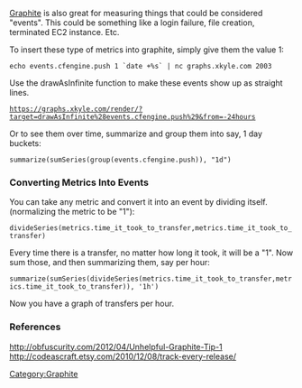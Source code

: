 [[Graphite]] is also great for measuring things that could be considered "events". This could be something like a login failure, file creation, terminated EC2 instance. Etc.

To insert these type of metrics into graphite, simply give them the value 1:
 echo events.cfengine.push 1 `date +%s` | nc graphs.xkyle.com 2003

Use the drawAsInfinite function to make these events show up as straight lines.
 https://graphs.xkyle.com/render/?target=drawAsInfinite%28events.cfengine.push%29&from=-24hours

Or to see them over time, summarize and group them into say, 1 day buckets:
 summarize(sumSeries(group(events.cfengine.push)), "1d")

=== Converting Metrics Into Events ===
You can take any metric and convert it into an event by dividing itself. (normalizing the metric to be "1"):
 divideSeries(metrics.time_it_took_to_transfer,metrics.time_it_took_to_transfer)

Every time there is a transfer, no matter how long it took, it will be a "1". Now sum those, and then summarizing them, say per hour:
 summarize(sumSeries(divideSeries(metrics.time_it_took_to_transfer,metrics.time_it_took_to_transfer)), '1h')

Now you have a graph of transfers per hour. 

=== References ===
http://obfuscurity.com/2012/04/Unhelpful-Graphite-Tip-1
http://codeascraft.etsy.com/2010/12/08/track-every-release/

[[Category:Graphite]]